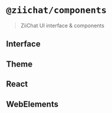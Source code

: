 
<Meta title="Docs|Intro" />

# `@ziichat/components`

> ZiiChat UI interface & components

## Interface

## Theme

## React

## WebElements
